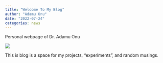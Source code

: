 ```yaml
---
title: "Welcome To My Blog"
author: "Adamu Onu"
date: "2022-07-24"
categories: news
---
```


Personal webpage of Dr. Adamu Onu 

![](thumbnail.jpg)

This is blog is a space for my projects, &ldquo;experiments&rdquo;, and random musings.